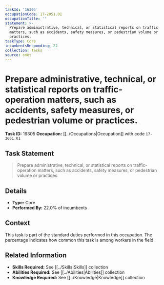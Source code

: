 ```yaml
---
taskId: '16305'
occupationCode: 17-2051.01
occupationTitle: ''
statement: >-
  Prepare administrative, technical, or statistical reports on traffic-operation
  matters, such as accidents, safety measures, or pedestrian volume or
  practices.
taskType: Core
incumbentsResponding: 22
collection: Tasks
source: onet
---
```

# Prepare administrative, technical, or statistical reports on traffic-operation matters, such as accidents, safety measures, or pedestrian volume or practices.

**Task ID:** 16305
**Occupation:** [[../Occupations|Occupation]] with code `17-2051.01`

## Task Statement

> Prepare administrative, technical, or statistical reports on traffic-operation matters, such as accidents, safety measures, or pedestrian volume or practices.

## Details

- **Type:** Core
- **Performed By:** 22.0% of incumbents

## Context

This task is part of the standard duties performed in this occupation. The percentage indicates how common this task is among workers in the field.

## Related Information

- **Skills Required:** See [[../Skills|Skills]] collection
- **Abilities Required:** See [[../Abilities|Abilities]] collection
- **Knowledge Required:** See [[../Knowledge|Knowledge]] collection
